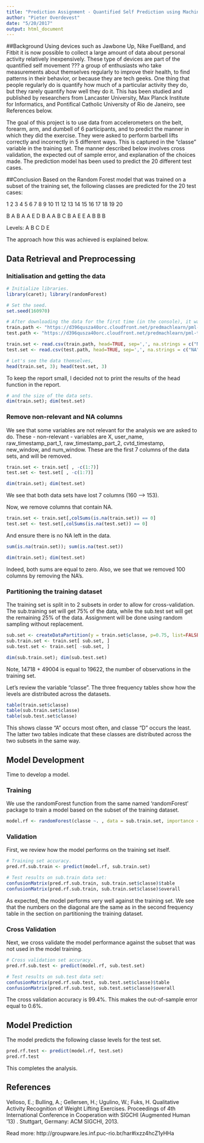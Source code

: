 ```yaml
---
title: "Prediction Assignment - Quantified Self Prediction using Machine Learning (Random Forest)"
author: "Pieter Overdevest"
date: "5/20/2017"
output: html_document
---
```


##Background
Using devices such as Jawbone Up, Nike FuelBand, and Fitbit it is now possible to collect a large amount of data about personal activity relatively inexpensively. These type of devices are part of the quantified self movement ??? a group of enthusiasts who take measurements about themselves regularly to improve their health, to find patterns in their behavior, or because they are tech geeks. One thing that people regularly do is quantify how much of a particular activity they do, but they rarely quantify how well they do it. This has been studied and published by researchers from Lancaster University, Max Planck Institute for Informatics, and Pontifical Catholic University of Rio de Janeiro, see References below.

The goal of this project is to use data from accelerometers on the belt, forearm, arm, and dumbell of 6 participants, and to predict the manner in which they did the exercise. They were asked to perform barbell lifts correctly and incorrectly in 5 different ways. This is captured in the "classe" variable in the training set. The manner described below involves cross validation, the expected out of sample error, and explanation of the choices made. The prediction model has been used to predict the 20 different test cases.

##Conclusion
Based on the Random Forest model that was trained on a subset of the training set, the following classes are predicted for the 20 test cases:

 1  2  3  4  5  6  7  8  9 10 11 12 13 14 15 16 17 18 19 20 
 
 B  A  B  A  A  E  D  B  A  A  B  C  B  A  E  E  A  B  B  B 
 
Levels: A B C D E


The approach how this was achieved is explained below.

## Data Retrieval and Preprocessing

### Initialisation and getting the data
```r
# Initialize libraries.
library(caret); library(randomForest)

# Set the seed.
set.seed(160970)

# After downloading the data for the first time (in the console), it was observed that some of the data fields contain "#DIV/0!" or are blank (""). Therefore, when downloading the data in this report, these will be marked as "NA".
train.path <- "https://d396qusza40orc.cloudfront.net/predmachlearn/pml-training.csv"
test.path <- "https://d396qusza40orc.cloudfront.net/predmachlearn/pml-testing.csv"

train.set <- read.csv(train.path, head=TRUE, sep=',', na.strings = c("NA", "#DIV/0!", ""))
test.set <- read.csv(test.path, head=TRUE, sep=',', na.strings = c("NA", "#DIV/0!", ""))

# Let's see the data themselves,
head(train.set, 3); head(test.set, 3)
```
To keep the report small, I decided not to print the results of the head function in the report.

```r
# and the size of the data sets.
dim(train.set); dim(test.set)
```

### Remove non-relevant and NA columns
We see that some variables are not relevant for the analysis we are asked to do. These - non-relevant - variables are X, user_name, raw_timestamp_part_1, raw_timestamp_part_2, cvtd_timestamp, new_window, and num_window. These are the first 7 columns of the data sets, and will be removed.
```r
train.set <- train.set[ , -c(1:7)]
test.set <- test.set[ , -c(1:7)]

dim(train.set); dim(test.set)
```
We see that both data sets have lost 7 columns (160 --> 153).

Now, we remove columns that contain NA.
```r
train.set <- train.set[,colSums(is.na(train.set)) == 0]
test.set <- test.set[,colSums(is.na(test.set)) == 0]
```

And ensure there is no NA left in the data.
```r
sum(is.na(train.set)); sum(is.na(test.set))

dim(train.set); dim(test.set)
```
Indeed, both sums are equal to zero. Also, we see that we removed 100 columns by removing the NA's.

### Partitioning the training dataset
The training set is split in to 2 subsets in order to allow for cross-validation. The sub.training set will get 75% of the data, while the sub.test set will get the remaining 25% of the data. Assignment will be done using random sampling without replacement.
```r
sub.set <- createDataPartition(y = train.set$classe, p=0.75, list=FALSE)
sub.train.set <- train.set[ sub.set, ] 
sub.test.set <- train.set[ -sub.set, ]

dim(sub.train.set); dim(sub.test.set)
```
Note, 14718 + 49004 is equal to 19622, the number of observations in the training set.

Let's review the variable "classe". The three frequency tables show how the levels are distributed across the datasets.
```r
table(train.set$classe)
table(sub.train.set$classe)
table(sub.test.set$classe)
```
This shows classe "A" occurs most often, and classe "D" occurs the least. The latter two tables indicate that these classes are distributed across the two subsets in the same way.

## Model Development
Time to develop a model.

### Training
We use the randomForest function from the same named 'randomForest' package to train a model based on the subset of the training dataset.
```r
model.rf <- randomForest(classe ~. , data = sub.train.set, importance = TRUE)
```

### Validation
First, we review how the model performs on the training set itself.
```r
# Training set accuracy.
pred.rf.sub.train <- predict(model.rf, sub.train.set)

# Test results on sub.train data set:
confusionMatrix(pred.rf.sub.train, sub.train.set$classe)$table
confusionMatrix(pred.rf.sub.train, sub.train.set$classe)$overall
```
As expected, the model performs very well against the training set. We see that the numbers on the diagonal are the same as in the second frequency table in the section on partitioning the training dataset. 

### Cross Validation
Next, we cross validate the model performance against the subset that was not used in the model training.
```r
# Cross validation set accuracy.
pred.rf.sub.test <- predict(model.rf, sub.test.set)

# Test results on sub.test data set:
confusionMatrix(pred.rf.sub.test, sub.test.set$classe)$table
confusionMatrix(pred.rf.sub.test, sub.test.set$classe)$overall
```
The cross validation accuracy is 99.4%. This makes the out-of-sample error equal to 0.6%.

## Model Prediction

The model predicts the following classe levels for the test set.
```r
pred.rf.test <- predict(model.rf, test.set)
pred.rf.test
```

This completes the analysis.

## References
Velloso, E.; Bulling, A.; Gellersen, H.; Ugulino, W.; Fuks, H. Qualitative Activity Recognition of Weight Lifting Exercises. Proceedings of 4th International Conference in Cooperation with SIGCHI (Augmented Human '13) . Stuttgart, Germany: ACM SIGCHI, 2013.

Read more: http://groupware.les.inf.puc-rio.br/har#ixzz4hcZ1yHHa